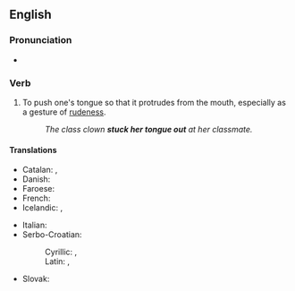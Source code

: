 ==English==

===Pronunciation===
* {{IPA|en|/stɪk wʌnz tʌŋ aʊt/}}

===Verb===
{{head|en|verb}}

# To push one's tongue so that it protrudes from the mouth, especially as a gesture of [[rudeness]].
#: ''The class clown '''stuck her tongue out''' at her classmate.''

====Translations====
{{trans-top|to push one's tongue out}}
* Catalan: {{t+|ca|fer llengotes}}, {{t+|ca|llengotejar}}
* Danish: {{t|da|række tunge}}
* Faroese: {{t|fo|gálva}}
* French: {{t+|fr|tirer la langue}}
* Icelandic: {{t+|is|ulla}}, {{t+|is|reka út úr sér tunguna}}
{{trans-mid}}
* Italian: {{t|it|fare la linguaccia}}
* Serbo-Croatian:
*: Cyrillic: {{t|sh|исплазити језик|sc=Cyrl}}, {{t|sh|плазити језик|sc=Cyrl}}
*: Latin: {{t|sh|isplaziti jezik}}, {{t|sh|plaziti jezik}}
* Slovak: {{t|sk|zamľaskať}}
{{trans-bottom}}